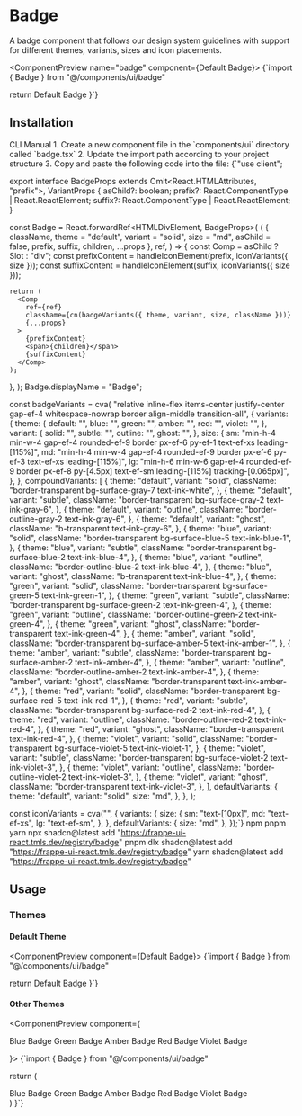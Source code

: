 
# Badge

A badge component that follows our design system guidelines with support for different themes, variants, sizes and icon placements.

<ComponentPreview name="badge" component={<Badge>Default Badge</Badge>}>
  <EnhancedCodeBlock language="tsx">
    {`import { Badge } from "@/components/ui/badge"

  return <Badge>Default Badge</Badge>
}`}
  </EnhancedCodeBlock>
</ComponentPreview>

## Installation

<InstallationTabs defaultValue="cli">
  <TabsList>
    <TabsTrigger value="cli">CLI</TabsTrigger>
    <TabsTrigger value="manual">Manual</TabsTrigger>
  </TabsList>
  <TabsContent value="manual">
    1. Create a new component file in the `components/ui` directory called `badge.tsx`
    2. Update the import path according to your project structure
    3. Copy and paste the following code into the file:
    <EnhancedCodeBlock language="tsx">
      {`"use client";



export interface BadgeProps
  extends Omit<React.HTMLAttributes<HTMLDivElement>, "prefix">,
    VariantProps<typeof badgeVariants> {
  asChild?: boolean;
  prefix?: React.ComponentType<IconProps> | React.ReactElement<IconProps>;
  suffix?: React.ComponentType<IconProps> | React.ReactElement<IconProps>;
}

const Badge = React.forwardRef<HTMLDivElement, BadgeProps>(
  (
    {
      className,
      theme = "default",
      variant = "solid",
      size = "md",
      asChild = false,
      prefix,
      suffix,
      children,
      ...props
    },
    ref,
  ) => {
    const Comp = asChild ? Slot : "div";
    const prefixContent = handleIconElement(prefix, iconVariants({ size }));
    const suffixContent = handleIconElement(suffix, iconVariants({ size }));

    return (
      <Comp
        ref={ref}
        className={cn(badgeVariants({ theme, variant, size, className }))}
        {...props}
      >
        {prefixContent}
        <span>{children}</span>
        {suffixContent}
      </Comp>
    );
  },
);
Badge.displayName = "Badge";


const badgeVariants = cva(
  "relative inline-flex items-center justify-center gap-ef-4 whitespace-nowrap border align-middle transition-all",
  {
    variants: {
      theme: {
        default: "",
        blue: "",
        green: "",
        amber: "",
        red: "",
        violet: "",
      },
      variant: {
        solid: "",
        subtle: "",
        outline: "",
        ghost: "",
      },
      size: {
        sm: "min-h-4 min-w-4 gap-ef-4 rounded-ef-9 border px-ef-6 py-ef-1 text-ef-xs leading-[115%]",
        md: "min-h-4 min-w-4 gap-ef-4 rounded-ef-9 border px-ef-6 py-ef-3 text-ef-xs leading-[115%]",
        lg: "min-h-6 min-w-6 gap-ef-4 rounded-ef-9 border px-ef-8 py-[4.5px] text-ef-sm leading-[115%] tracking-[0.065px]",
      },
    },
    compoundVariants: [
      {
        theme: "default",
        variant: "solid",
        className: "border-transparent bg-surface-gray-7 text-ink-white",
      },
      {
        theme: "default",
        variant: "subtle",
        className: "border-transparent bg-surface-gray-2 text-ink-gray-6",
      },
      {
        theme: "default",
        variant: "outline",
        className: "border-outline-gray-2 text-ink-gray-6",
      },
      {
        theme: "default",
        variant: "ghost",
        className: "b-transparent text-ink-gray-6",
      },
      {
        theme: "blue",
        variant: "solid",
        className: "border-transparent bg-surface-blue-5 text-ink-blue-1",
      },
      {
        theme: "blue",
        variant: "subtle",
        className: "border-transparent bg-surface-blue-2 text-ink-blue-4",
      },
      {
        theme: "blue",
        variant: "outline",
        className: "border-outline-blue-2 text-ink-blue-4",
      },
      {
        theme: "blue",
        variant: "ghost",
        className: "b-transparent text-ink-blue-4",
      },
      {
        theme: "green",
        variant: "solid",
        className: "border-transparent bg-surface-green-5 text-ink-green-1",
      },
      {
        theme: "green",
        variant: "subtle",
        className: "border-transparent bg-surface-green-2 text-ink-green-4",
      },
      {
        theme: "green",
        variant: "outline",
        className: "border-outline-green-2 text-ink-green-4",
      },
      {
        theme: "green",
        variant: "ghost",
        className: "border-transparent text-ink-green-4",
      },
      {
        theme: "amber",
        variant: "solid",
        className: "border-transparent bg-surface-amber-5 text-ink-amber-1",
      },
      {
        theme: "amber",
        variant: "subtle",
        className: "border-transparent bg-surface-amber-2 text-ink-amber-4",
      },
      {
        theme: "amber",
        variant: "outline",
        className: "border-outline-amber-2 text-ink-amber-4",
      },
      {
        theme: "amber",
        variant: "ghost",
        className: "border-transparent text-ink-amber-4",
      },
      {
        theme: "red",
        variant: "solid",
        className: "border-transparent bg-surface-red-5 text-ink-red-1",
      },
      {
        theme: "red",
        variant: "subtle",
        className: "border-transparent bg-surface-red-2 text-ink-red-4",
      },
      {
        theme: "red",
        variant: "outline",
        className: "border-outline-red-2 text-ink-red-4",
      },
      {
        theme: "red",
        variant: "ghost",
        className: "border-transparent text-ink-red-4",
      },
      {
        theme: "violet",
        variant: "solid",
        className: "border-transparent bg-surface-violet-5 text-ink-violet-1",
      },
      {
        theme: "violet",
        variant: "subtle",
        className: "border-transparent bg-surface-violet-2 text-ink-violet-3",
      },
      {
        theme: "violet",
        variant: "outline",
        className: "border-outline-violet-2 text-ink-violet-3",
      },
      {
        theme: "violet",
        variant: "ghost",
        className: "border-transparent text-ink-violet-3",
      },
    ],
    defaultVariants: {
      theme: "default",
      variant: "solid",
      size: "md",
    },
  },
);

const iconVariants = cva("", {
  variants: {
    size: {
      sm: "text-[10px]",
      md: "text-ef-xs",
      lg: "text-ef-sm",
    },
  },
  defaultVariants: {
    size: "md",
  },
});`}
    </EnhancedCodeBlock>
  </TabsContent>
  <TabsContent value="cli">
    <PackageManagerTabs defaultValue="npm">
      <TabsList>
        <TabsTrigger value="npm">npm</TabsTrigger>
        <TabsTrigger value="pnpm">pnpm</TabsTrigger>
        <TabsTrigger value="yarn">yarn</TabsTrigger>
      </TabsList>
      <TabsContent value="npm">
        <EnhancedCodeBlock language="bash">
          npx shadcn@latest add "https://frappe-ui-react.tmls.dev/registry/badge"
        </EnhancedCodeBlock>
      </TabsContent>
      <TabsContent value="pnpm">
        <EnhancedCodeBlock language="bash">
          pnpm dlx shadcn@latest add "https://frappe-ui-react.tmls.dev/registry/badge"
        </EnhancedCodeBlock>
      </TabsContent>
      <TabsContent value="yarn">
        <EnhancedCodeBlock language="bash">
          yarn shadcn@latest add "https://frappe-ui-react.tmls.dev/registry/badge"
        </EnhancedCodeBlock>
      </TabsContent>
    </PackageManagerTabs>
  </TabsContent>
</InstallationTabs>

## Usage

### Themes

#### Default Theme
<ComponentPreview component={<Badge theme="default">Default Badge</Badge>}>
<EnhancedCodeBlock language="tsx">
	{`import { Badge } from "@/components/ui/badge"

  return <Badge theme="default">Default Badge</Badge>
}`}
</EnhancedCodeBlock>
</ComponentPreview>

#### Other Themes
<ComponentPreview component={<div className="flex gap-2">
  <Badge theme="blue">Blue Badge</Badge>
  <Badge theme="green">Green Badge</Badge>
  <Badge theme="amber">Amber Badge</Badge>
  <Badge theme="red">Red Badge</Badge>
  <Badge theme="violet">Violet Badge</Badge>
</div>}>
<EnhancedCodeBlock language="tsx">
	{`import { Badge } from "@/components/ui/badge"

  return (
    <div className="flex gap-2">
      <Badge theme="blue">Blue Badge</Badge>
      <Badge theme="green">Green Badge</Badge>
      <Badge theme="amber">Amber Badge</Badge>
      <Badge theme="red">Red Badge</Badge>
      <Badge theme="violet">Violet Badge</Badge>
    </div>
  )
}`}
</EnhancedCodeBlock>
</ComponentPreview>
